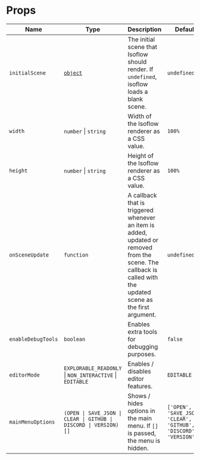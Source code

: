 # Props

| Name | Type | Description | Default |
| --- | --- | --- | --- |
| `initialScene` | [`object`](/docs/api/initialScene) | The initial scene that Isoflow should render. If `undefined`, isoflow loads a blank scene. | `undefined` |
| `width` | `number` \| `string` | Width of the Isoflow renderer as a CSS value. | `100%` |
| `height` | `number` \| `string` | Height of the Isoflow renderer as a CSS value. | `100%` |
| `onSceneUpdate` | `function` | A callback that is triggered whenever an item is added, updated or removed from the scene. The callback is called with the updated scene as the first argument. | `undefined` |
| `enableDebugTools` | `boolean` | Enables extra tools for debugging purposes. | `false` |
| `editorMode` | `EXPLORABLE_READONLY` \| `NON_INTERACTIVE` \| `EDITABLE` | Enables / disables editor features. | `EDITABLE` |
| `mainMenuOptions` | `(OPEN \| SAVE_JSON \| CLEAR \| GITHUB \| DISCORD \| VERSION)[]` | Shows / hides options in the main menu.  If `[]` is passed, the menu is hidden. | `['OPEN', 'SAVE_JSON', 'CLEAR', 'GITHUB', 'DISCORD', 'VERSION']` |